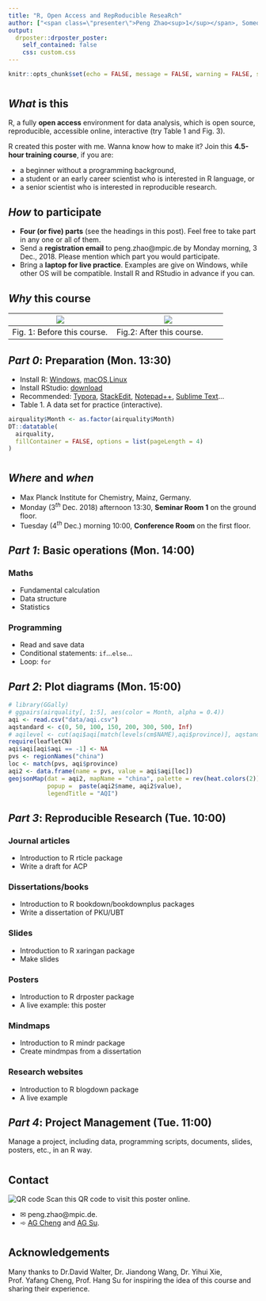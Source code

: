 ```yaml
---
title: "R, Open Access and RepRoducible ReseaRch"
author: ["<span class=\"presenter\">Peng Zhao<sup>1</sup></span>, Someone Else<sup>1, 2</sup><ol class=\"affiliations\"><li>Max Planck Institute for Chemistry, Mainz, Germany peng.zhao@mpic.de</li><li>Far Far Away</li></ol>"]
output:
  drposter::drposter_poster:
    self_contained: false
    css: custom.css
---
```


```r
knitr::opts_chunk$set(echo = FALSE, message = FALSE, warning = FALSE, signif = 3)
```


# {.col-2}

## *What* is this

R, a fully **open access** environment for data analysis, which is open source, reproducible,  accessible online, interactive (try Table 1 and Fig. 3). 

R created this poster with me. Wanna know how to make it? Join this **4.5-hour training course**, if you are:

  - a beginner without a programming background,
  - a student or an early career scientist who is interested in R language, or
  - a senior scientist who is interested in reproducible research.

## *How* to participate

- **Four (or five) parts** (see the headings in this post). Feel free to take part in any one or all of them. 
- Send a **registration email** to peng.zhao@mpic.de by Monday morning, 3 Dec., 2018. Please mention which part you would participate.
- Bring a **laptop for live practice**. Examples are give on Windows, while other OS will be compatible. Install R and RStudio in advance if you can.

## *Why* this course

| ![](https://slides.yihui.name/gif/latex-tweak.gif) | ![](https://slides.yihui.name/gif/git-push-force.gif) |
| -------------------------------------------------- | ----------------------------------------------------- |
| Fig. 1: Before this course.                        | Fig.2: After this course.                             |

## *Part 0*: Preparation (Mon. 13:30)

- Install R: [Windows](https://cran.r-project.org/bin/windows/base/R-3.5.1-win.exe), [macOS](https://cran.r-project.org/bin/macosx/R-3.5.1.pkg),[Linux](https://cran.r-project.org/bin/linux/)
- Install RStudio: [download](https://www.rstudio.com/products/rstudio/download/#download)
- Recommended: [Typora](https://typora.io/), [StackEdit](https://stackedit.io/), [Notepad++](https://notepad-plus-plus.org/download), [Sublime Text](https://www.sublimetext.com/)...
- Table 1. A data set for practice (interactive).

```r
airquality$Month <- as.factor(airquality$Month)
DT::datatable(
  airquality, 
  fillContainer = FALSE, options = list(pageLength = 4)
)

```


# {.col-2}


## *Where* and *when*

- Max Planck Institute for Chemistry, Mainz, Germany.
- Monday (3^*th*^ Dec. 2018) afternoon 13:30, **Seminar Room 1** on the ground floor.
- Tuesday (4^*th*^ Dec.) morning 10:00, **Conference Room** on the first floor.


## *Part 1*: Basic operations (Mon. 14:00)

### Maths

- Fundamental calculation
- Data structure
- Statistics

### Programming

- Read and save data
- Conditional statements: `if`...`else`...
- Loop: `for`

## *Part 2*: Plot diagrams (Mon. 15:00)


```r
# library(GGally)
# ggpairs(airquality[, 1:5], aes(color = Month, alpha = 0.4))
aqi <- read.csv("data/aqi.csv")
aqstandard <- c(0, 50, 100, 150, 200, 300, 500, Inf)
# aqilevel <- cut(aqi$aqi[match(levels(cm$NAME),aqi$province)], aqstandard)
require(leafletCN)
aqi$aqi[aqi$aqi == -1] <- NA
pvs <- regionNames("china")
loc <- match(pvs, aqi$province)
aqi2 <- data.frame(name = pvs, value = aqi$aqi[loc])
geojsonMap(dat = aqi2, mapName = "china", palette = rev(heat.colors(2)),
           popup =  paste(aqi2$name, aqi2$value),
           legendTitle = "AQI")
```

## *Part 3*: Reproducible Research (Tue. 10:00)

### Journal articles

- Introduction to R rticle package
- Write a draft for ACP

### Dissertations/books
- Introduction to R bookdown/bookdownplus packages
- Write a dissertation of PKU/UBT

### Slides
- Introduction to R xaringan package
- Make slides

### Posters
- Introduction to R drposter package
- A live example: this poster

### Mindmaps
- Introduction to R mindr package
- Create mindmpas from a dissertation

### Research websites
- Introduction to R blogdown package
- A live example

## *Part 4*: Project Management (Tue. 11:00)

Manage a project, including data, programming scripts, documents, slides, posters, etc., in an R way.

# {.col-2}

## Contact {style="--header-color:darkred; --other-color-for-h2-gradient:red;"}

<p class="qr">
![QR code](img/qr-code.png)
Scan this QR code to visit this poster online. 
</p>

- &#9993; peng.zhao@mpic.de. 
- &#10174; [AG Cheng](https://www.mpic.de/en/research/further-groups/cheng-group.html) and [AG Su](https://www.mpic.de/en/research/multiphase-chemistry/su-group.html). 


# {.col-2}

## Acknowledgements

Many thanks to Dr.David Walter, Dr. Jiandong Wang, Dr. Yihui Xie, Prof. Yafang Cheng, Prof. Hang Su for inspiring the idea of this course and sharing their experience.

